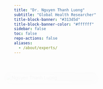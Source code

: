 ```yaml
---
title: "Dr. Nguyen Thanh Luong"
subtitle: "Global Health Researcher"
title-block-banner: "#313d5d"
title-block-banner-color: "#ffffff"
sidebar: false
toc: false
repo-actions: false
aliases: 
  - /about/experts/
---
```


```{=html}
<style>
/* Two-column layout */
.section-team-member {
  display: flex;
  justify-content: center;
  align-items: flex-start;
  gap: 40px;
  padding: 40px 20px;
}

/* Image column */
.section-team-member .profile-pic-wrapper {
  flex: 0 0 280px;
  position: sticky;
  top: 100px;
  opacity: 0;
  transform: translateX(-50px);
  animation: slideInLeft 1s ease forwards;
}
@keyframes slideInLeft {
  to { opacity: 1; transform: translateX(0); }
}

/* Image style */
.section-team-member .profile-pic {
  width: 100%;
  border-radius: 16px; /* soft bevel rectangle */
  padding: 6px; /* border spacing */
  background: linear-gradient(145deg, #ffffff, #c9c9c9); /* bevel effect */
  
  box-shadow: inset 3px 3px 6px rgba(0,0,0,0.2),   
              inset -3px -3px 6px rgba(255,255,255,0.7),
              4px 4px 10px rgba(0,0,0,0.3);
  
  transition: transform 0.3s ease, box-shadow 0.3s ease;
}

.section-team-member .profile-pic:hover {
  transform: scale(1.05);
  box-shadow: inset 2px 2px 5px rgba(0,0,0,0.25),
              inset -2px -2px 5px rgba(255,255,255,0.8),
              6px 6px 14px rgba(0,0,0,0.4);
}

/* Content column */
.section-team-member .profile-content {
  flex: 1;
  max-width: 700px;
  background: #ffffff;
  border-radius: 16px;
  box-shadow: 0 6px 18px rgba(0,0,0,0.1);
  padding: 25px;
  line-height: 1.7;
  opacity: 0;
  transform: translateX(50px);
  animation: slideInRight 1s ease forwards;
  animation-delay: 0.3s;
}
@keyframes slideInRight {
  to { opacity: 1; transform: translateX(0); }
}

/* Expert name: highlight + center */
.section-team-member .profile-content h2 {
  margin-top: 0;
  color: #313d5d;
  font-size: 1.8em;
  font-weight: bold;
  border-bottom: 2px solid #1265c9;
  padding-bottom: 10px;
  margin-bottom: 20px;
  text-align: center;
}

/* Paragraphs: justified, no text background */
.section-team-member .profile-content p {
  color: #444;
  font-size: 1em;
  margin-bottom: 20px;
  opacity: 0;
  transform: translateY(20px);
  transition: opacity 0.8s ease, transform 0.8s ease;
  text-align: justify;
}
.section-team-member .profile-content p.glow {
  opacity: 1;
  transform: translateY(0);
}
.section-team-member .profile-content p:nth-of-type(1).glow { transition-delay: 0.2s; }
.section-team-member .profile-content p:nth-of-type(2).glow { transition-delay: 0.5s; }
.section-team-member .profile-content p:nth-of-type(3).glow { transition-delay: 0.8s; }

/* Icons: center align */
.section-team-member .contact-icons {
  margin-top: 20px;
  text-align: center;
  opacity: 0;
  transform: translateY(20px);
  transition: opacity 0.8s ease, transform 0.8s ease;
}
.section-team-member .contact-icons.glow {
  opacity: 1;
  transform: translateY(0);
  transition-delay: 1.2s;
}
.section-team-member .contact-icons a {
  margin: 0 10px;
  font-size: 1.6em;
  color: #313d5d;
  transition: color 0.3s ease, transform 0.3s ease;
}
.section-team-member .contact-icons a:hover {
  color: #1265c9;
  transform: scale(1.2);
}

/* Back button: centered */
.section-team-member .back-btn {
  display: block;
  margin: 25px auto 0;
  padding: 12px 22px;
  background: #313d5d;
  color: #fff;
  border-radius: 8px;
  font-size: 1em;
  text-decoration: none;
  transition: background 0.3s ease, transform 0.3s ease, box-shadow 0.3s ease;
  text-align: center;
  width: fit-content;
}
.section-team-member .back-btn:hover {
  background: #1265c9;
  transform: translateY(-3px);
  box-shadow: 0 5px 15px rgba(18, 101, 201, 0.4);
}

/* Responsive */
@media (max-width: 900px) {
  .section-team-member {
    flex-direction: column;
    align-items: center;
  }
  .section-team-member .profile-pic-wrapper {
    position: relative;
    top: auto;
    margin-bottom: 20px;
    width: 60%;
  }
  .section-team-member .profile-content {
    width: 100%;
  }
}
</style>

<section class="section-team-member">

  <!-- Image column -->
  <div class="profile-pic-wrapper">
    <img src="images/nguyen-thanh-luong.jpg" alt="Nguyen Thanh Luong" class="profile-pic" id="expert-pic">
  </div>

  <!-- Content column -->
  <div class="profile-content">
    <h2>Dr. Nguyen Thanh Luong</h2>
    <p>Dr. Nguyen Thanh Luong is currently a PhD candidate at Uppsala University, Sweden, with a Master’s background in One Health/Global Health. His research focuses on epidemiology, health sciences, and sustainable development — emphasizing methodology, applied research, and the integration of technology into biomedical science.</p>
    <p>Beyond academia, Dr. Luong has strong expertise in data science and programming, with extensive experience in R (packages, dashboards, Shiny apps, and LLM integration), as well as knowledge of Python, SQL, HTML, CSS, and TypeScript. He is a strong advocate for open science and reproducible research, while expanding his expertise into environmental epidemiology, clinical trials, and data engineering.</p>
    <p>Guided by values of transparency, discipline, and integrity, Dr. Luong continuously seeks technological innovations that foster creativity and improve public health outcomes in an increasingly interconnected world.</p>

    <div class="contact-icons">
      <a href="https://www.linkedin.com/in/ntluong95/" target="_blank"><i class="fa fa-linkedin"></i></a>
      <a href="https://github.com/ntluong95" target="_blank"><i class="fa fa-github"></i></a>
      <a href="https://scholar.google.com/citations?user=F2Rlba0AAAAJ&hl=en" target="_blank"><i class="fa fa-graduation-cap"></i></a>
      <a href="https://ntluong95.github.io/profile/" target="_blank"><i class="fa fa-globe"></i></a>
    </div>

    <a href="https://biodas.net/about/team.html" class="back-btn">← Back to Experts & Team</a>
  </div>

</section>

```

<link rel="stylesheet" href="https://cdnjs.cloudflare.com/ajax/libs/font-awesome/4.7.0/css/font-awesome.min.css">

<script>
// Parallax effect
window.addEventListener("scroll", function() {
  const pic = document.getElementById("expert-pic");
  const offset = window.scrollY * 0.0015; 
  pic.style.transform = `scale(${1 + offset})`;
});

// Glow on scroll
const observer = new IntersectionObserver(entries => {
  entries.forEach(entry => {
    if (entry.isIntersecting) {
      entry.target.classList.add("glow");
    }
  });
}, { threshold: 0.2 });

document.querySelectorAll(".profile-content p, .contact-icons, #expert-pic")
  .forEach(el => observer.observe(el));
</script>

